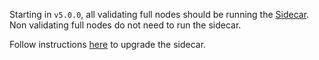 Starting in `v5.0.0`, all validating full nodes should be running the [Sidecar](../running-node/optimize.mdx#slinky-sidecar). Non validating full nodes do not need to run the sidecar.

Follow instructions [here](https://docs.skip.build/connect/validators/faq#how-do-i-upgrade-the-connect-binary) to upgrade the sidecar.
